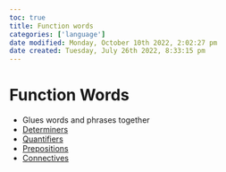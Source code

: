 ```yaml
---
toc: true
title: Function words
categories: ['language']
date modified: Monday, October 10th 2022, 2:02:27 pm
date created: Tuesday, July 26th 2022, 8:33:15 pm
---
```


# Function Words
- Glues words and phrases together
- [Determiners](Determiners.qmd)
- [Quantifiers](Quantifiers.qmd)
- [Prepositions](Prepositions.qmd)
- [Connectives](Connectives.qmd)



